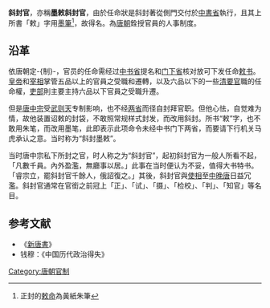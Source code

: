 '''斜封官'''，亦稱'''墨敕斜封官'''，由於任命狀是斜封著從側門交付於[[中書省|中書省]]執行，且其上所書「敕」字用[[墨筆|墨筆]]<ref>正封的[[敕命|敕命]]為黃紙朱筆</ref>，故得名。為[[唐朝|唐朝]]銓授官員的人事制度。

== 沿革 ==
依唐朝定-{制}-，官员的任命需经过[[中书省|中书省]]提名和[[门下省|门下省]]核对放可下发任命[[敕书|敕书]]。[[皇帝|皇帝]]和[[宰相|宰相]]掌管五品以上的官員之受職和遷轉，以及六品以下的一些[[清要官|清要官]]職的任命權，[[吏部|吏部]]則主要主持六品以下官員之受職升遷。

但是[[唐中宗|唐中宗]]受[[武则天|武则天]]专制影响，也不经[[中书门下|两省]]而径自封拜官职。但他心怯，自觉难为情，故他装置诏敕的封袋，不敢照常规样式封发，而改用斜封。所书“敕”字，也不敢用朱笔，而改用墨笔，此即表示此项命令未经中书门下两省，而要请下行机关马虎承认之意。当时称为“斜封墨敕”。

当时唐中宗私下所封之官，时人称之为“斜封官”，起初斜封官为一般人所看不起，「凡數千員。內外盈濫，無廳事以居。」此事在当时便认为不妥，值得大书特书。「睿宗立，罷斜封官千餘人，俄詔復之。」其後，斜封官與[[使相|使相]]至[[中唐|中]][[晚唐|晚唐]]日益冗濫。斜封官通常在官銜之前冠上「正」、「试」、「摄」、「检校」、「判」、「知官」等名目。

== 参考文献 ==
{{reflist|1}}
*《[[新唐書|新唐書]]》
*钱穆：《中国历代政治得失》

[[Category:唐朝官制|Category:唐朝官制]]
